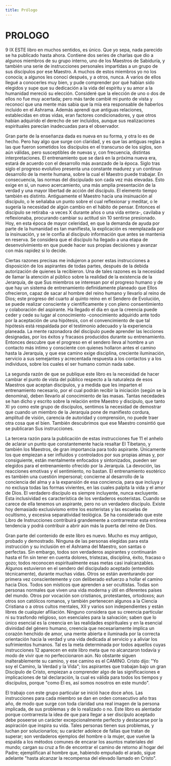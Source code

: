 ```yaml
---
title: Prólogo
---
```


# PROLOGO

<p><Pin lang="es">9</Pin> <Pin lang="es">IX</Pin> ESTE libro en muchos sentidos, es único. Que yo sepa, nada parecido se ha publicado hasta ahora. Contiene dos series de charlas que dio a algunos miembros de su grupo interno, uno de los Maestros de Sabiduría, y también una serie de instrucciones personales impartidas a un grupo de sus discípulos por ese Maestro. A muchos de estos miembros yo no los conocía; a algunos les conocí después, y a otros, nunca. A varios de ellos llegué a conocerles muy bien, y pude comprender por qué habían sido elegidos y supe que su dedicación a la vida del espíritu y su amor a la humanidad mereció su elección. Consideré que la elección de uno o dos de ellos no fue muy acertada; pero más tarde cambié mi punto de vista y reconocí que una mente más sabia que la mía era responsable de haberlos incluido en el Ashrama. Además aprendí que antiguas relaciones, establecidas en otras vidas, eran factores condicionadores, y que otros habían adquirido el derecho de ser incluidos, aunque sus realizaciones espirituales parecían inadecuadas para el observador.</p>

Gran parte de la enseñanza dada es nueva en su forma, y otra lo es de hecho. Pero hay algo que surge con claridad, y es que las antiguas reglas a las que fueron sometidos los discípulos en el transcurso de los siglos, son aún válidas, pero susceptibles de nuevas y, con frecuencia, distintas interpretaciones. El entrenamiento que se dará en la próxima nueva era, estará de acuerdo con el desarrollo más avanzado de la época. Siglo tras siglo el progreso evolutivo presenta una constante madurez y un continuo desarrollo de la mente humana, sobre la cual el Maestro puede trabajar. En consecuencia, las normas del discipulado son cada vez más elevadas. Esto exige en sí, un nuevo acercamiento, una más amplia presentación de la verdad y una mayor libertad de acción del discípulo. El elemento tiempo también es distinto. Antiguamente el Maestro hacía una insinuación al discípulo, o le señalaba un punto sobre el cual reflexionar y meditar, o le sugería la necesidad de algún cambio en el hábito de pensar. Entonces el discípulo se retiraba -a veces <Pin lang="es">X</Pin> durante años o una vida entera-, cavilaba y reflexionaba, procurando cambiar su actitud sin <Pin lang="es">10</Pin> sentirse presionado. Hoy, en esta época de mayor celeridad, en que la demanda de ayuda por parte de la humanidad es tan manifiesta, la explicación es reemplazada por la insinuación, y se le confía al discípulo información que antes se mantenía en reserva. Se considera que el discípulo ha llegado a una etapa de desenvolvimiento en que puede hacer sus propias decisiones y avanzar con más rapidez si lo decide.

Ciertas razones precisas me indujeron a poner estas instrucciones a disposición de los aspirantes de todas partes, después de la debida autorización de quienes la recibieron. Una de tales razones es la necesidad de llamar la atención al público sobre la realidad de la existencia de la Jerarquía, de que Sus miembros se interesan por el progreso humano y de que hay un sistema de entrenamiento definidamente planeado que Ellos ofrecieron, capaz de sacar al hombre del reino humano y llevarlo al reino de Dios; este progreso del cuarto al quinto reino en el Sendero de Evolución, se puede realizar consciente y científicamente y con pleno consentimiento y colaboración del aspirante. Ha llegado el día en que la creencia puede ceder y cede su lugar al conocimiento -conocimiento adquirido ante todo por la aceptación de una hipótesis, con el convencimiento de que tal hipótesis está respaldada por el testimonio adecuado y la experiencia planeada. La mente razonadora del discípulo puede aprender las lecciones designadas, por los éxitos y fracasos producidos durante su entrenamiento. Entonces descubre que el progreso en el sendero lleva al hombre a un contacto más íntimo y consciente con quienes hollaron antes el camino hasta la Jerarquía, y que ese camino exige disciplina, creciente iluminación, servicio a sus semejantes y acrecentada respuesta a los contactos y a los individuos, sobre los cuales el ser humano común nada sabe.

La segunda razón de que se publique este libro es la necesidad de hacer cambiar el punto de vista del público respecto a la naturaleza de esos Maestros que aceptan discípulos, y a medida que les imparten el entrenamiento necesario, por el cual podrán recibir la iniciación (según se la denomina), deben llevarlo al conocimiento de las masas. Tantas necedades se han dicho y escrito sobre la relación entre Maestro y discípulo, que tanto <Pin lang="es">XI</Pin> yo como este grupo de discípulos, sentimos la necesidad de demostrar que cuando un miembro de la Jerarquía pone de manifiesto cordura, amplitud de visión, carencia de autoridad y comprensión, no puede traer otra cosa que el bien. También descubrimos que ese Maestro consintió que se publicaran Sus instrucciones.

La tercera razón para la publicación de estas instrucciones fue <Pin lang="es">11</Pin> el anhelo de aclarar un punto que constantemente hacía resaltar El Tibetano, y también los Maestros, de gran importancia para todo aspirante. Únicamente los que empiezan a ser influidos y controlados por sus propias almas y, por consiguiente, están mentalmente enfocados y sintonizados, pueden ser elegidos para el entrenamiento ofrecido por la Jerarquía. La devoción, las reacciones emotivas y el sentimiento, no bastan. El entrenamiento esotérico es también una cuestión impersonal; concierne al desarrollo de la conciencia del alma y a la expansión de esa conciencia, para que incluya y no excluya todas las formas vivientes, en las cuales palpita la vida y el amor de Dios. El verdadero discípulo es siempre incluyente, nunca excluyente. Esta inclusividad es característica de los verdaderos esoteristas. Cuando se carece de ella tenemos un aspirante, pero no un verdadero discípulo. Existe hoy demasiado exclusivismo entre los esoteristas y las escuelas de ocultismo, y excesiva separatividad teológica. Se ha considerado que este Libro de Instrucciones contribuirá grandemente a contrarrestar esta errónea tendencia y podrá contribuir a abrir aún más la puerta del reino de Dios.

Gran parte del contenido de este libro es nuevo. Mucho es muy antiguo, probado y demostrado. Ninguna de las personas elegidas para esta instrucción y su inclusión en el Ashrama del Maestro, son santas o perfectas. Sin embargo, todos son verdaderos aspirantes y continuarán hasta el fin sin tener en cuenta dolores, tristezas, disciplina, éxito, fracaso o gozo; todos reconocen espiritualmente esas metas casi inalcanzables. Algunos estuvieron en el sendero del discipulado aceptado (entendido técnicamente), durante muchas vidas. Otros se están aventurando por primera vez conscientemente y con deliberado esfuerzo a hollar el camino hacia Dios. Todos son místicos que aprenden a ser ocultistas. Todas son personas normales que viven una vida moderna y útil en diferentes países del mundo. Otros por vocación son cristianos, protestantes, ortodoxos; aun otros son católicos romanos, y también pertenecen algunos a la Ciencia Cristiana o a otros cultos mentales, <Pin lang="es">XII</Pin> y varios son independientes y están libres de cualquier afiliación. Ninguno considera que su creencia particular ni su trasfondo religioso, son esenciales para la salvación; saben que lo único esencial es la creencia en las realidades espirituales y en la esencial divinidad del género humano, creencia que necesariamente implica un corazón henchido de amor, una mente abierta e iluminada por la correcta orientación hacia la verdad y una vida dedicada al servicio y a aliviar los sufrimientos humanos. Tal es la meta determinada por todos aquellos cuyas instrucciones <Pin lang="es">12</Pin> aparecen en este libro meta que no alcanzaron todavía y modo de vivir que no perfeccionaron aún. No obstante siguen inalterablemente su camino, y ese camino es el CAMINO. Cristo dijo: "Yo soy el Camino, la Verdad y la Vida"; los aspirantes que trabajan bajo un gran Discípulo de Cristo, empiezan a comprender algo de las significaciones e implicaciones de tal declaración, la cual es válida para todos los tiempos y discípulos, porque "como Él es, así somos nosotros en este mundo".

El trabajo con este grupo particular se inició hace doce años. Las instrucciones para cada miembro se dan en orden consecutivo año tras año, de modo que surge con toda claridad una real imagen de la persona implicada, de sus problemas y de lo realizado o no. Este libro es alentador porque contrarresta la idea de que para llegar a ser discípulo aceptado debe poseerse un carácter excepcionalmente perfecto y destacarse por la aspiración que inspira su vida. Tales personas tienen sus problemas, y luchan por solucionarlos; su carácter adolece de fallas que tratan de superar; son verdaderos ejemplos del hombre o la mujer, que vuelve la espalda a los métodos comunes de encarar los asuntos materiales del mundo; cargan su cruz a fin de encontrar el camino de retorno al hogar del Padre; ejemplifican al hombre que, habiendo empuñado el arado, sigue adelante "hasta alcanzar la recompensa del elevado llamado en Cristo".
